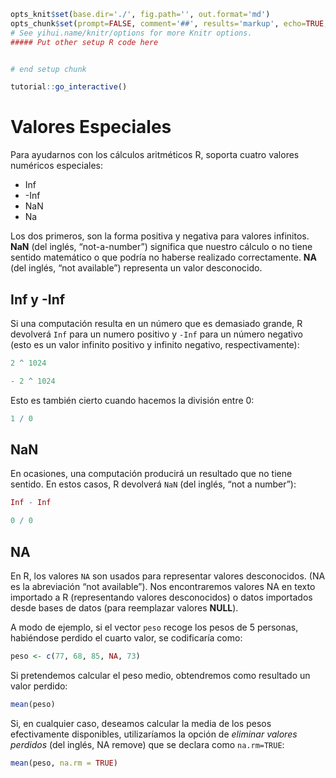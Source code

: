 ```r
opts_knit$set(base.dir='./', fig.path='', out.format='md')
opts_chunk$set(prompt=FALSE, comment='##', results='markup', echo=TRUE, eval=TRUE, collapse=TRUE)
# See yihui.name/knitr/options for more Knitr options.
##### Put other setup R code here


# end setup chunk
```


```r
tutorial::go_interactive()
```



# Valores Especiales

Para ayudarnos con los cálculos aritméticos R, soporta cuatro valores numéricos especiales:

- Inf
- -Inf
- NaN
- Na

Los dos primeros, son la forma positiva y negativa para valores infinitos. __NaN__ (del inglés, "not-a-number") significa que nuestro cálculo o no tiene sentido matemático o que podría no haberse realizado correctamente. __NA__ (del inglés, "not available") representa un valor desconocido.

## Inf y -Inf {#inf}

Si una computación resulta en un número que es demasiado grande, R devolverá `Inf` para un numero positivo y `-Inf` para un número negativo (esto es un valor infinito positivo y infinito negativo, respectivamente):


```r
2 ^ 1024
```


```r
- 2 ^ 1024
```

Esto es también cierto cuando hacemos la división entre 0:


```r
1 / 0
```

## NaN {#nan}


En ocasiones, una computación producirá un resultado que no tiene sentido. En estos casos, R devolverá `NaN` (del inglés, "not a number"):


```r
Inf - Inf
```


```r
0 / 0
```


## NA {#na}

En R, los valores `NA` son usados para representar valores desconocidos. (NA es la abreviación "not available"). Nos encontraremos valores NA en texto importado a R (representando valores desconocidos) o datos importados desde bases de datos (para reemplazar valores __NULL__).

A modo de ejemplo, si el vector `peso` recoge los pesos de 5 personas, habiéndose perdido el cuarto valor, se codificaría como:

```r
peso <- c(77, 68, 85, NA, 73)
```

Si pretendemos calcular el peso medio, obtendremos como resultado un valor perdido:

```r
mean(peso)
```

Si, en cualquier caso, deseamos calcular la media de los pesos efectivamente disponibles,
utilizaríamos la opción de _eliminar valores perdidos_ (del inglés, NA remove) que se declara
como `na.rm=TRUE`:

```r
mean(peso, na.rm = TRUE)
```

